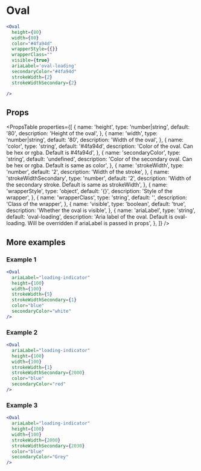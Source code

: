 ---
---

# Oval

```jsx live
<Oval
  height={80}
  width={80}
  color="#4fa94d"
  wrapperStyle={{}}
  wrapperClass=""
  visible={true}
  ariaLabel='oval-loading'
  secondaryColor="#4fa94d"
  strokeWidth={2}
  strokeWidthSecondary={2}

/>
```

## Props

<PropsTable
  properties={[
    {
      name: 'height',
      type: 'number|string',
      default: '80',
      description: 'Height of the oval',
    },
    {
      name: 'width',
      type: 'number|string',
      default: '80',
      description: 'Width of the oval',
    },
    {
      name: 'color',
      type: 'string',
      default: '#4fa94d',
      description: 'Color of the oval. Can be hex or rgba. Default is #4fa94d',
    },
    {
      name: 'secondaryColor',
      type: 'string',
      default: 'undefined',
      description: 'Color of the secondary oval. Can be hex or rgba. Default is same as color',
    },
    {
      name: 'strokeWidth',
      type: 'number',
      default: '2',
      description: 'Width of the stroke',
    },
    {
      name: 'strokeWidthSecondary',
      type: 'number',
      default: '2',
      description: 'Width of the secondary stroke. Default is same as strokeWidth',
    },
    {
      name: 'wrapperStyle',
      type: 'object',
      default: '{}',
      description: 'Style of the wrapper',
    },
    {
      name: 'wrapperClass',
      type: 'string',
      default: '',
      description: 'Class of the wrapper',
    },
    {
      name: 'visible',
      type: 'boolean',
      default: 'true',
      description: 'Whether the oval is visible',
    },
    {
      name: 'ariaLabel',
      type: 'string',
      default: 'oval-loading',
      description: 'Aria label of the oval. Default is oval-loading. Will be overridden if ariaLabel is passed in props',
    },
  ]}
/>  

## More examples

### Example 1

```jsx live
<Oval
  ariaLabel="loading-indicator"
  height={100}
  width={100}
  strokeWidth={5}
  strokeWidthSecondary={1}
  color="blue"
  secondaryColor="white"
/>
```

### Example 2

```jsx live
<Oval
  ariaLabel="loading-indicator"
  height={100}
  width={100}
  strokeWidth={1}
  strokeWidthSecondary={2000}
  color="blue"
  secondaryColor="red"
/>
```

### Example 3

```jsx live
<Oval
  ariaLabel="loading-indicator"
  height={100}
  width={100}
  strokeWidth={2000}
  strokeWidthSecondary={2030}
  color="blue"
  secondaryColor="Grey"
/>
```
